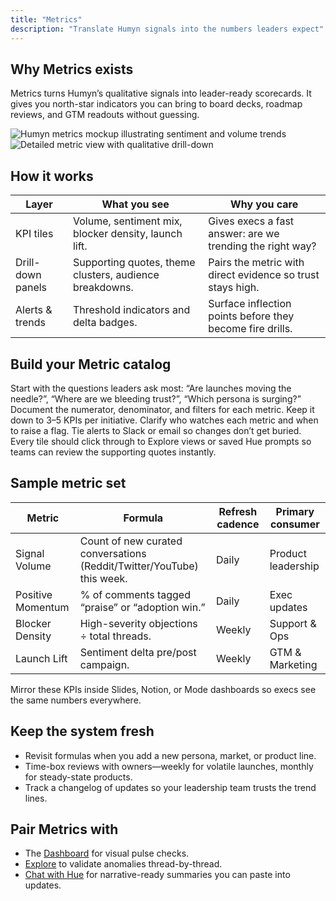 ```yaml
---
title: "Metrics"
description: "Translate Humyn signals into the numbers leaders expect"
---
```


## Why Metrics exists

Metrics turns Humyn’s qualitative signals into leader-ready scorecards. It gives you north-star indicators you can bring to board decks, roadmap reviews, and GTM readouts without guessing.

<Columns cols={2}>
  <img
    src="/assets/metrics-mockup.png"
    alt="Humyn metrics mockup illustrating sentiment and volume trends"
    style={{ borderRadius: "1rem", boxShadow: "0 24px 60px rgba(15, 23, 42, 0.16)" }}
  />
  <img
    src="/screenshots/example_comment_analysis.png"
    alt="Detailed metric view with qualitative drill-down"
    style={{ borderRadius: "1rem", boxShadow: "0 24px 60px rgba(15, 23, 42, 0.16)" }}
  />
</Columns>

## How it works

| Layer | What you see | Why you care |
| --- | --- | --- |
| KPI tiles | Volume, sentiment mix, blocker density, launch lift. | Gives execs a fast answer: are we trending the right way? |
| Drill-down panels | Supporting quotes, theme clusters, audience breakdowns. | Pairs the metric with direct evidence so trust stays high. |
| Alerts & trends | Threshold indicators and delta badges. | Surface inflection points before they become fire drills. |

## Build your Metric catalog

<Columns cols={2}>
  <Card title="Choose the decisions" icon="flag">
    Start with the questions leaders ask most: “Are launches moving the needle?”, “Where are we bleeding trust?”, “Which persona is surging?”
  </Card>
  <Card title="Define formulas" icon="calculator">
    Document the numerator, denominator, and filters for each metric. Keep it down to 3–5 KPIs per initiative.
  </Card>
  <Card title="Assign owners & thresholds" icon="user-shield">
    Clarify who watches each metric and when to raise a flag. Tie alerts to Slack or email so changes don’t get buried.
  </Card>
  <Card title="Link to evidence" icon="link">
    Every tile should click through to Explore views or saved Hue prompts so teams can review the supporting quotes instantly.
  </Card>
</Columns>

## Sample metric set

| Metric | Formula | Refresh cadence | Primary consumer |
| --- | --- | --- | --- |
| Signal Volume | Count of new curated conversations (Reddit/Twitter/YouTube) this week. | Daily | Product leadership |
| Positive Momentum | % of comments tagged “praise” or “adoption win.” | Daily | Exec updates |
| Blocker Density | High-severity objections ÷ total threads. | Weekly | Support & Ops |
| Launch Lift | Sentiment delta pre/post campaign. | Weekly | GTM & Marketing |

<Tip>
Mirror these KPIs inside Slides, Notion, or Mode dashboards so execs see the same numbers everywhere.
</Tip>

## Keep the system fresh

- Revisit formulas when you add a new persona, market, or product line.  
- Time-box reviews with owners—weekly for volatile launches, monthly for steady-state products.  
- Track a changelog of updates so your leadership team trusts the trend lines.

## Pair Metrics with

- The [Dashboard](/core-features/dashboard) for visual pulse checks.  
- [Explore](/core-features/explore) to validate anomalies thread-by-thread.  
- [Chat with Hue](/core-features/chat-with-hue) for narrative-ready summaries you can paste into updates.
